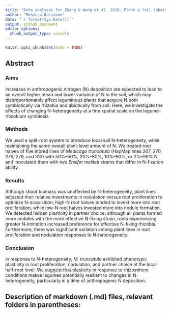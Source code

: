 ```yaml
---
title: "Data analyses for Zhang & Wang et al. 2020, Plant & Soil submission"
author: "Rebecca Batstone"
date: "`r format(Sys.Date())`"
output: github_document
editor_options: 
  chunk_output_type: console
---
```


```r
knitr::opts_chunk$set(echo = TRUE)
```

## Abstract

### Aims
Increases in anthropogenic nitrogen (N) deposition are expected to lead to an overall higher mean and lower variance of N in the soil, which may disproportionately affect leguminous plants that acquire N both symbiotically via rhizobia and abiotically from soil. Here, we investigate the effects of changing N-heterogeneity at a fine spatial scale on the legume-rhizobium symbiosis.

### Methods
We used a split-root system to introduce local soil N-heterogeneity, while maintaining the same overall plant-level amount of N. We treated root halves of five inbred lines of *Medicago truncatula* (HapMap lines 267, 270, 276, 279, and 313) with 50%–50%, 20%–80%, 10%–90%, or 2%–98% N and inoculated them with two *Ensifer meliloti* strains that differ in N-fixation ability.

### Results
Although shoot biomass was unaffected by N-heterogeneity, plant lines adjusted their relative investments in nodulation versus root proliferation to optimize N-acquisition; high-N root halves tended to invest more into root proliferation, while low-N root halves invested more into nodule formation. We detected hidden plasticity in partner choice: although all plants formed more nodules with the more effective N-fixing strain, roots experiencing greater N-limitation increased preference for effective N-fixing rhizobia. Furthermore, there was significant variation among plant lines in root proliferation and nodulation responses to N-heterogeneity.

### Conclusion
In response to N-heterogeneity, *M. truncatula* exhibited phenotypic plasticity in root proliferation, nodulation, and partner choice at the local half-root level. We suggest that plasticity in response to rhizosphere conditions makes legumes potentially resilient to changes in N-heterogeneity, particularly in a time of anthropogenic N deposition.

## Description of markdown (.md) files, relevant folders in parentheses:
